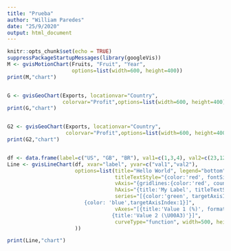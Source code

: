 ```yaml
---
title: "Prueba"
author: "William Paredes"
date: "25/9/2020"
output: html_document
---
```


```r
knitr::opts_chunk$set(echo = TRUE)
suppressPackageStartupMessages(library(googleVis))
M <- gvisMotionChart(Fruits, "Fruit", "Year",
                     options=list(width=600, height=400))
print(M,"chart")


G <- gvisGeoChart(Exports, locationvar="Country",
                  colorvar="Profit",options=list(width=600, height=400))
print(G,"chart")


G2 <- gvisGeoChart(Exports, locationvar="Country",
                   colorvar="Profit",options=list(width=600, height=400,region="150"))
print(G2,"chart")


df <- data.frame(label=c("US", "GB", "BR"), val1=c(1,3,4), val2=c(23,12,32))
Line <- gvisLineChart(df, xvar="label", yvar=c("val1","val2"),
                      options=list(title="Hello World", legend="bottom",
                                   titleTextStyle="{color:'red', fontSize:18}",                         
                                   vAxis="{gridlines:{color:'red', count:3}}",
                                   hAxis="{title:'My Label', titleTextStyle:{color:'blue'}}",
                                   series="[{color:'green', targetAxisIndex: 0}, 
                         {color: 'blue',targetAxisIndex:1}]",
                                   vAxes="[{title:'Value 1 (%)', format:'##,######%'}, 
                                  {title:'Value 2 (\U00A3)'}]",                          
                                   curveType="function", width=500, height=300                         
                      ))

print(Line,"chart")



```

